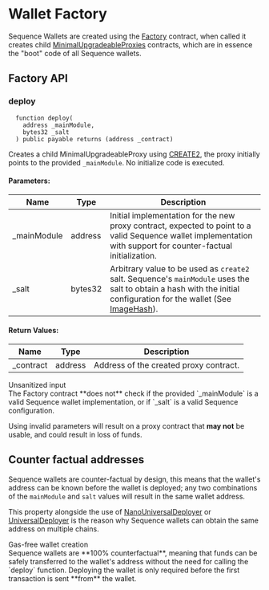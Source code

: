 
# Wallet Factory

Sequence Wallets are created using the [Factory](https://github.com/0xsequence/wallet-contracts/blob/e0c5382636a88b4db4bcf0a70623355d7cd30fb4/contracts/Factory.sol) contract, when called it creates child [MinimalUpgradeableProxies](https://github.com/0xsequence/wallet-contracts/blob/e0c5382636a88b4db4bcf0a70623355d7cd30fb4/contracts/Wallet.sol) contracts, which are in essence the "boot" code of all Sequence wallets.

## Factory API

### deploy

```solidity
  function deploy(
    address _mainModule,
    bytes32 _salt
  ) public payable returns (address _contract)
```

Creates a child MinimalUpgradeableProxy using [CREATE2](https://eips.ethereum.org/EIPS/eip-1014), the proxy initially points to the provided `_mainModule`.
No initialize code is executed.

#### Parameters:

| Name         | Type    | Description                                                                                                                                                              |
| ------------ | ------- | ------------------------------------------------------------------------------------------------------------------------------------------------------------------------ |
| \_mainModule | address | Initial implementation for the new proxy contract, expected to point to a valid Sequence wallet implementation with support for counter-factual initialization.          |
| \_salt       | bytes32 | Arbitrary value to be used as `create2` salt. Sequence's `mainModule` uses the salt to obtain a hash with the initial configuration for the wallet (See [ImageHash](#)). |

#### Return Values:

| Name       | Type    | Description                            |
| ---------- | ------- | -------------------------------------- |
| \_contract | address | Address of the created proxy contract. |

<Callout type="warning">
  Unsanitized input <br />
  The Factory contract **does not** check if the provided `_mainModule` is a valid Sequence wallet implementation, or if `_salt` is a valid Sequence configuration.

Using invalid parameters will result on a proxy contract that **may not** be usable, and could result in loss of funds.

</Callout>

## Counter factual addresses

Sequence wallets are counter-factual by design, this means that the wallet's address can be known before the wallet is deployed; any two combinations of the `mainModule` and `salt` values will result in the same wallet address.

This property alongside the use of [NanoUniversalDeployer](/solutions/technical-references/internals/v1/deploy#1---deploy-nanouniversaldeployer) or [UniversalDeployer](/solutions/technical-references/internals/v1/deploy#2---deploy-universaldeployer2) is the reason why Sequence wallets can obtain the same address on multiple chains.

<Callout type="tip">
  Gas-free wallet creation <br /> Sequence wallets are **100% counterfactual**,
  meaning that funds can be safely transferred to the wallet's address without
  the need for calling the `deploy` function. Deploying the wallet is only
  required before the first transaction is sent **from** the wallet.
</Callout>
